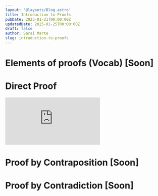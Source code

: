 ```yaml
---
layout: '@layouts/Blog.astro'
title: Introduction to Proofs
pubDate: 2025-01-21T00:00:00Z 
updatedDate: 2025-01-25T00:00:00Z 
draft: false
author: Sarai Marte
slug: introduction-to-proofs
---
```


# Elements of proofs (Vocab) [Soon]

# Direct Proof

<iframe src="https://www.youtube.com/embed/UMBg1-_xygg?si=MflxjPdI7wNmTlDK&amp;start=4" title="YouTube video player" frameborder="0" allow="accelerometer; autoplay; clipboard-write; encrypted-media; gyroscope; picture-in-picture; web-share" referrerpolicy="strict-origin-when-cross-origin" allowfullscreen></iframe>

# Proof by Contraposition [Soon]

# Proof by Contradiction [Soon]
